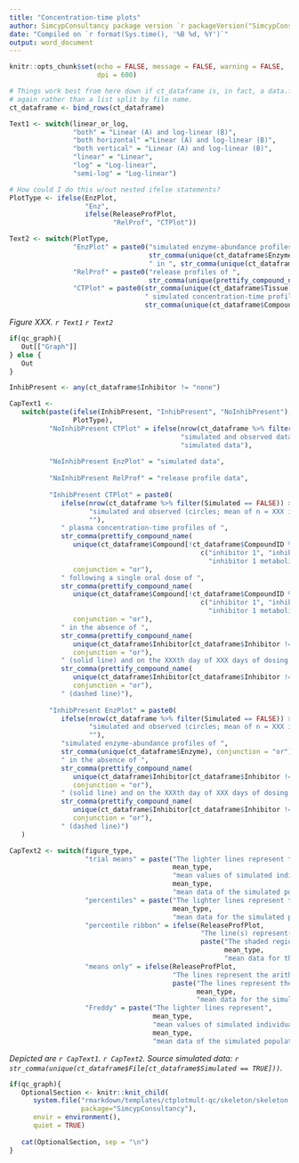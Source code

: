 ```yaml
---
title: "Concentration-time plots"
author: SimcypConsultancy package version `r packageVersion("SimcypConsultancy")`
date: "Compiled on `r format(Sys.time(), '%B %d, %Y')`"
output: word_document
---
```


```r

knitr::opts_chunk$set(echo = FALSE, message = FALSE, warning = FALSE, 
                      dpi = 600)

```

```r

# Things work best from here down if ct_dataframe is, in fact, a data.frame
# again rather than a list split by file name. 
ct_dataframe <- bind_rows(ct_dataframe)

Text1 <- switch(linear_or_log, 
                "both" = "Linear (A) and log-linear (B)",
                "both horizontal" ="Linear (A) and log-linear (B)",
                "both vertical" = "Linear (A) and log-linear (B)",
                "linear" = "Linear", 
                "log" = "Log-linear",
                "semi-log" = "Log-linear")

# How could I do this w/out nested ifelse statements?
PlotType <- ifelse(EnzPlot, 
                   "Enz", 
                   ifelse(ReleaseProfPlot, 
                          "RelProf", "CTPlot"))

Text2 <- switch(PlotType, 
                "EnzPlot" = paste0("simulated enzyme-abundance profiles of ",
                                   str_comma(unique(ct_dataframe$Enzyme)), 
                                   " in ", str_comma(unique(ct_dataframe$Tissue)), "."),
                "RelProf" = paste0("release profiles of ",
                                   str_comma(unique(prettify_compound_name(ct_dataframe$Compound))), "."),
                "CTPlot" = paste0(str_comma(unique(ct_dataframe$Tissue)), 
                                  " simulated concentration-time profiles of ", # keep 1st and last spaces here
                                  str_comma(unique(ct_dataframe$Compound)), "."))

```


*Figure XXX. `r Text1` `r Text2`*

```r

if(qc_graph){
   Out[["Graph"]]
} else {
   Out
}

```

```r

InhibPresent <- any(ct_dataframe$Inhibitor != "none")

CapText1 <-
   switch(paste(ifelse(InhibPresent, "InhibPresent", "NoInhibPresent"), 
                PlotType), 
          "NoInhibPresent CTPlot" = ifelse(nrow(ct_dataframe %>% filter(Simulated == FALSE)) > 0,
                                           "simulated and observed data (circles; mean of n = XXX individuals; Clinical Study XXX)", 
                                           "simulated data"), 
          
          "NoInhibPresent EnzPlot" = "simulated data", 
          
          "NoInhibPresent RelProf" = "release profile data", 
          
          "InhibPresent CTPlot" = paste0(
             ifelse(nrow(ct_dataframe %>% filter(Simulated == FALSE)) > 0,
                    "simulated and observed (circles; mean of n = XXX individuals; Clinical Study XXX)", 
                    ""), 
             " plasma concentration-time profiles of ",
             str_comma(prettify_compound_name(
                unique(ct_dataframe$Compound[!ct_dataframe$CompoundID %in% 
                                                c("inhibitor 1", "inhibitor 2",
                                                  "inhibitor 1 metabolite")])), 
                conjunction = "or"), 
             " following a single oral dose of ", 
             str_comma(prettify_compound_name(
                unique(ct_dataframe$Compound[!ct_dataframe$CompoundID %in% 
                                                c("inhibitor 1", "inhibitor 2",
                                                  "inhibitor 1 metabolite")])), 
                conjunction = "or"),
             " in the absence of ", 
             str_comma(prettify_compound_name(
                unique(ct_dataframe$Inhibitor[ct_dataframe$Inhibitor != "none"])), 
                conjunction = "or"), 
             " (solid line) and on the XXXth day of XXX days of dosing of ", 
             str_comma(prettify_compound_name(
                unique(ct_dataframe$Inhibitor[ct_dataframe$Inhibitor != "none"])), 
                conjunction = "or"),
             " (dashed line)"),
          
          "InhibPresent EnzPlot" = paste0(
             ifelse(nrow(ct_dataframe %>% filter(Simulated == FALSE)) > 0,
                    "simulated and observed (circles; mean of n = XXX individuals; Clinical Study XXX)", 
                    ""), 
             "simulated enzyme-abundance profiles of ",
             str_comma(unique(ct_dataframe$Enzyme), conjunction = "or"), 
             " in the absence of ", 
             str_comma(prettify_compound_name(
                unique(ct_dataframe$Inhibitor[ct_dataframe$Inhibitor != "none"])), 
                conjunction = "or"), 
             " (solid line) and on the XXXth day of XXX days of dosing of ", 
             str_comma(prettify_compound_name(
                unique(ct_dataframe$Inhibitor[ct_dataframe$Inhibitor != "none"])), 
                conjunction = "or"),
             " (dashed line)")
   )

CapText2 <- switch(figure_type, 
                   "trial means" = paste("The lighter lines represent the", 
                                         mean_type, 
                                         "mean values of simulated individual trials and the darker lines portray the",
                                         mean_type, 
                                         "mean data of the simulated population (n = XXX)"), 
                   "percentiles" = paste("The lighter lines represent the 5th and 95th percentiles and the darker lines the",
                                         mean_type, 
                                         "mean data for the simulated population (n = XXX)"), 
                   "percentile ribbon" = ifelse(ReleaseProfPlot, 
                                                "The line(s) represent(s) the arithmetic mean, and the shaded regions represent the mean plus or minus the standard deviation", 
                                                paste("The shaded regions represent the 5th to the 95th percentiles and the darker lines the",
                                                      mean_type, 
                                                      "mean data for the simulated population (n = XXX)")), 
                   "means only" = ifelse(ReleaseProfPlot, 
                                         "The lines represent the arithmetic mean", 
                                         paste("The lines represent the",
                                               mean_type, 
                                               "mean data for the simulated population (n = XXX)")), 
                   "Freddy" = paste("The lighter lines represent",
                                    mean_type, 
                                    "mean values of simulated individual trials and the darker lines portray the",
                                    mean_type, 
                                    "mean data of the simulated population (n = XXX). The dashed lines represent the 5th and 95th percentiles"))

```

*Depicted are `r CapText1`. `r CapText2`. Source simulated data: `r str_comma(unique(ct_dataframe$File[ct_dataframe$Simulated == TRUE]))`.*

```r

if(qc_graph){
   OptionalSection <- knitr::knit_child(
      system.file("rmarkdown/templates/ctplotmult-qc/skeleton/skeleton.Rmd",
                  package="SimcypConsultancy"), 
      envir = environment(), 
      quiet = TRUE)
   
   cat(OptionalSection, sep = "\n")
}

```




